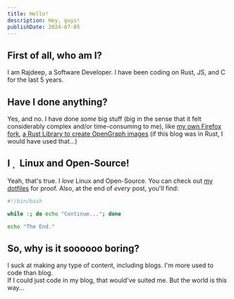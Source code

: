 ```yaml
---
title: Hello!
description: Hey, guys!
publishDate: 2024-07-05
---
```



## First of all, who am I?

I am Rajdeep, a Software Developer. I have been coding on Rust, JS, and C for the last 5 years.

## Have I done anything?

Yes, and no. I have done _some_ big stuff (big in the sense that it felt considerably complex and/or time-consuming to me), like [my own Firefox fork](https://flame.rajdeepm.xyz), [a Rust Library to create OpenGraph images](https://github.com/regraphic/si-rs) (if this blog was in Rust, I would have used that...)

## I&nbsp; &nbsp;Linux and Open-Source!

Yeah, that's true. I _love_ Linux and Open-Source. You can check out [my dotfiles](https://github.com/rustdevbtw/.dots) for proof. Also, at the end of _every_ post, you'll find:

```bash title="end.sh"
#!/bin/bash

while :; do echo "Continue..."; done

echo "The End."
```

## So, why is it soooooo boring?

I suck at making any type of content, including blogs. I'm more used to code than blog.  
If I could just code in my blog, that would've suited me. But the world is this way...
